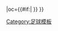 {{fb team |t=-{zh-hans:吉马良斯; zh-hk:甘馬雷斯;}- |tan=吉马良斯维多利亚 |tc=POR |abb={{#if:{{{abb|}}}|VGU{{0}}}} |oc={{#if:{{{oc|}}}|{{{oc}}} }} }}<!--
--><noinclude>[[Category:足球模板]]</noinclude>